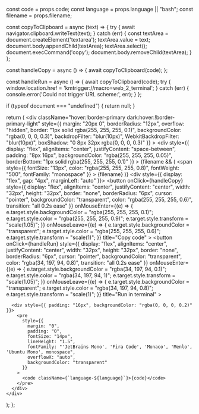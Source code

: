   const code = props.code;
  const language = props.language || "bash";
  const filename = props.filename;

  const copyToClipboard = async (text) => {
    try {
      await navigator.clipboard.writeText(text);
    } catch (err) {
      const textArea = document.createElement('textarea');
      textArea.value = text;
      document.body.appendChild(textArea);
      textArea.select();
      document.execCommand('copy');
      document.body.removeChild(textArea);
    }
  };

  const handleCopy = async () => {
    await copyToClipboard(code);
  };

  const handleRun = async () => {
    await copyToClipboard(code);
    try {
      window.location.href = 'kmtrigger://macro=web_2_terminal';
    } catch (err) {
      console.error('Could not trigger URL scheme:', err);
    }
  };

  if (typeof document === "undefined") {
    return null;
  }

  return (
    <div 
      className="hover:!border-primary dark:hover:!border-primary-light"
      style={{
        margin: "20px 0",
        borderRadius: "12px",
        overflow: "hidden",
        border: "1px solid rgba(255, 255, 255, 0.1)",
        backgroundColor: "rgba(0, 0, 0, 0.3)",
        backdropFilter: "blur(10px)",
        WebkitBackdropFilter: "blur(10px)",
        boxShadow: "0 8px 32px rgba(0, 0, 0, 0.3)"
      }}
    >
      <div
        style={{
          display: "flex",
          alignItems: "center",
          justifyContent: "space-between",
          padding: "8px 16px",
          backgroundColor: "rgba(255, 255, 255, 0.05)",
          borderBottom: "1px solid rgba(255, 255, 255, 0.1)"
        }}
      >
        {filename && (
          <span
            style={{
              fontSize: "13px",
              color: "rgba(255, 255, 255, 0.8)",
              fontWeight: "500",
              fontFamily: "monospace"
            }}
          >
            {filename}
          </span>
        )}
        <div style={{ display: "flex", gap: "4px", marginLeft: "auto" }}>
          <button
            onClick={handleCopy}
            style={{
              display: "flex",
              alignItems: "center",
              justifyContent: "center",
              width: "32px",
              height: "32px",
              border: "none",
              borderRadius: "6px",
              cursor: "pointer",
              backgroundColor: "transparent",
              color: "rgba(255, 255, 255, 0.6)",
              transition: "all 0.2s ease"
            }}
            onMouseEnter={(e) => {
              e.target.style.backgroundColor = "rgba(255, 255, 255, 0.1)";
              e.target.style.color = "rgba(255, 255, 255, 0.9)";
              e.target.style.transform = "scale(1.05)";
            }}
            onMouseLeave={(e) => {
              e.target.style.backgroundColor = "transparent";
              e.target.style.color = "rgba(255, 255, 255, 0.6)";
              e.target.style.transform = "scale(1)";
            }}
            title="Copy code"
          >
            <Icon icon="copy" size={16} />
          </button>
          <button
            onClick={handleRun}
            style={{
              display: "flex",
              alignItems: "center",
              justifyContent: "center",
              width: "32px",
              height: "32px",
              border: "none",
              borderRadius: "6px",
              cursor: "pointer",
              backgroundColor: "transparent",
              color: "rgba(34, 197, 94, 0.8)",
              transition: "all 0.2s ease"
            }}
            onMouseEnter={(e) => {
              e.target.style.backgroundColor = "rgba(34, 197, 94, 0.1)";
              e.target.style.color = "rgba(34, 197, 94, 1)";
              e.target.style.transform = "scale(1.05)";
            }}
            onMouseLeave={(e) => {
              e.target.style.backgroundColor = "transparent";
              e.target.style.color = "rgba(34, 197, 94, 0.8)";
              e.target.style.transform = "scale(1)";
            }}
            title="Run in terminal"
          >
            <Icon icon="play" size={16} />
          </button>
        </div>
      </div>

      <div style={{ padding: "16px", backgroundColor: "rgba(0, 0, 0, 0.2)" }}>
        <pre
          style={{
            margin: "0",
            padding: "0",
            fontSize: "14px",
            lineHeight: "1.5",
            fontFamily: "'JetBrains Mono', 'Fira Code', 'Monaco', 'Menlo', 'Ubuntu Mono', monospace",
            overflowX: "auto",
            backgroundColor: "transparent"
          }}
        >
          <code className={`language-${language}`}>{code}</code>
        </pre>
      </div>
    </div>
  );
};
